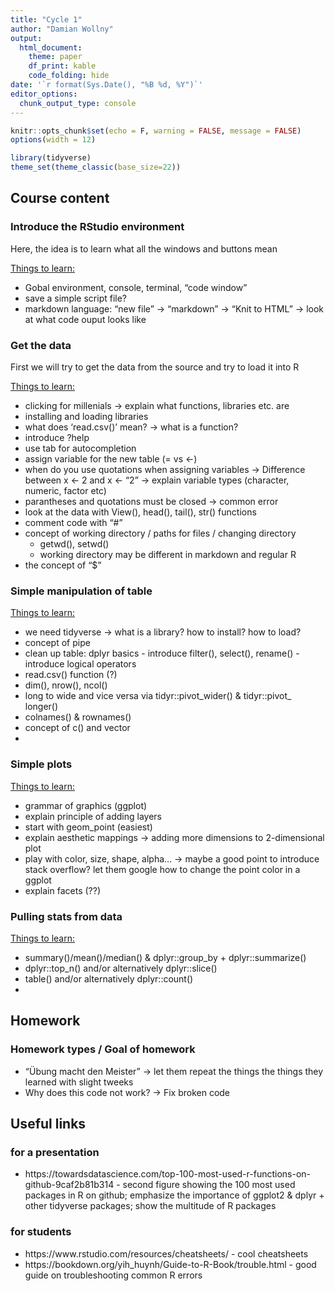 ```yaml
---
title: "Cycle 1"
author: "Damian Wollny"
output:
  html_document:
    theme: paper
    df_print: kable
    code_folding: hide
date: '`r format(Sys.Date(), "%B %d, %Y")`'
editor_options: 
  chunk_output_type: console
---
```


```r
knitr::opts_chunk$set(echo = F, warning = FALSE, message = FALSE)
options(width = 12)
```

```r
library(tidyverse)
theme_set(theme_classic(base_size=22))
```

## Course content

### Introduce the RStudio environment

Here, the idea is to learn what all the windows and buttons mean

<u>Things to learn:</u>
 
 - Gobal environment, console, terminal, "code window"
 - save a simple script file?
 - markdown language: "new file" -> "markdown" -> "Knit to HTML" -> look at what code ouput looks like 
 
### Get the data

First we will try to get the data from the source and try to load it into R

<u>Things to learn:</u>

 - clicking for millenials -> explain what functions, libraries etc. are
  - installing and loading libraries 
 - what does 'read.csv()' mean? -> what is a function?
 - introduce ?help
 - use tab for autocompletion
 - assign variable for the new table (= vs <-)
 - when do you use quotations when assigning variables -> Difference between x <- 2 and x <- "2" -> explain variable types (character, numeric, factor etc)
 - parantheses and quotations must be closed -> common error
 - look at the data with View(), head(), tail(), str() functions
 - comment code with "#"
 - concept of working directory / paths for files / changing directory 
    - getwd(), setwd()
    - working directory may be different in markdown and regular R
 - the concept of "$"

### Simple manipulation of table

<u>Things to learn:</u>

 - we need tidyverse -> what is a library? how to install? how to load?
 - concept of pipe
 - clean up table: dplyr basics - introduce filter(), select(), rename() - introduce logical operators
 - read.csv() function (?)
 - dim(), nrow(), ncol()
 - long to wide and vice versa via tidyr::pivot_wider() & tidyr::pivot_ longer()
 - colnames() & rownames()
 - concept of c() and vector
 - 

### Simple plots

<u>Things to learn:</u>

 - grammar of graphics (ggplot)
 - explain principle of adding layers
 - start with geom_point (easiest)
 - explain aesthetic mappings -> adding more dimensions to 2-dimensional plot
 - play with color, size, shape, alpha... -> maybe a good point to introduce stack overflow? let them google how to change the point color in a ggplot
 - explain facets (??)
 
### Pulling stats from data

<u>Things to learn:</u>

* summary()/mean()/median() & dplyr::group_by + dplyr::summarize()
* dplyr::top_n() and/or alternatively dplyr::slice()
* table() and/or alternatively dplyr::count()
* 

## Homework

### Homework types / Goal of homework

 - "Übung macht den Meister" -> let them repeat the things the things they learned with slight tweeks
 - Why does this code not work? -> Fix broken code


## Useful links 
### for a presentation

  * https://towardsdatascience.com/top-100-most-used-r-functions-on-github-9caf2b81b314 - second figure showing the 100 most used packages in R on github; emphasize the importance of ggplot2 & dplyr + other tidyverse packages; show the multitude of R packages
  
### for students

  * https://www.rstudio.com/resources/cheatsheets/ - cool cheatsheets 
  * https://bookdown.org/yih_huynh/Guide-to-R-Book/trouble.html - good guide on troubleshooting common R errors
  